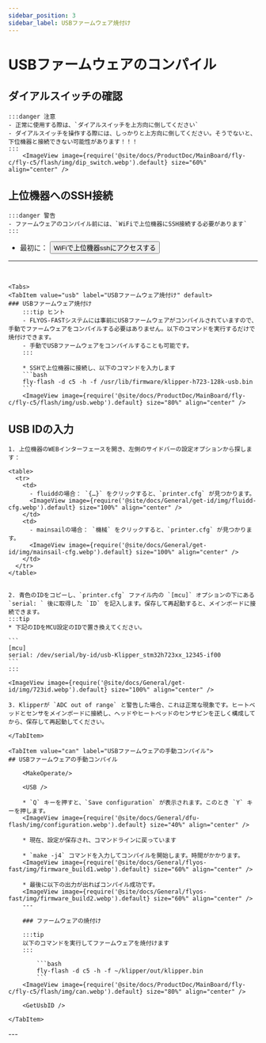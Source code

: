 ```yaml
---
sidebar_position: 3
sidebar_label: USBファームウェア焼付け
---
```






# USBファームウェアのコンパイル


## ダイアルスイッチの確認

    :::danger 注意
    - 正常に使用する際は、`ダイアルスイッチを上方向に倒してください`
    - ダイアルスイッチを操作する際には、しっかりと上方向に倒してください。そうでないと、下位機器と接続できない可能性があります！！！
    :::
        <ImageView image={require('@site/docs/ProductDoc/MainBoard/fly-c/fly-c5/flash/img/dip_switch.webp').default} size="60%" align="center" />


## 上位機器へのSSH接続

    :::danger 警告
    - ファームウェアのコンパイル前には、`WiFiで上位機器にSSH接続する必要があります`
    :::

 * 最初に： <Button variant="contained" disableElevation component="a" rel="noopener" href="/docs/ProductDoc/MainBoard/fly-c/fly-c5/ssh#使用wifi接続して上位機器sshにアクセスする">WiFiで上位機器sshにアクセスする</Button>  
 ---
 <br/>

    <Tabs>
    <TabItem value="usb" label="USBファームウェア焼付け" default>
    ### USBファームウェア焼付け
        :::tip ヒント
        - FLYOS-FASTシステムには事前にUSBファームウェアがコンパイルされていますので、手動でファームウェアをコンパイルする必要はありません。以下のコマンドを実行するだけで焼付けできます。
        - 手動でUSBファームウェアをコンパイルすることも可能です。
        :::

        * SSHで上位機器に接続し、以下のコマンドを入力します
        ```bash
        fly-flash -d c5 -h -f /usr/lib/firmware/klipper-h723-128k-usb.bin
        ```
        <ImageView image={require('@site/docs/ProductDoc/MainBoard/fly-c/fly-c5/flash/img/usb.webp').default} size="80%" align="center" />
    

## USB IDの入力

    1. 上位機器のWEBインターフェースを開き、左側のサイドバーの設定オプションから探します：

    <table>
      <tr>
        <td>
          - fluiddの場合： `{…}` をクリックすると、`printer.cfg` が見つかります。
          <ImageView image={require('@site/docs/General/get-id/img/fluidd-cfg.webp').default} size="100%" align="center" />
        </td>
        <td>
          - mainsailの場合： `機械` をクリックすると、`printer.cfg` が見つかります。
          <ImageView image={require('@site/docs/General/get-id/img/mainsail-cfg.webp').default} size="100%" align="center" />
        </td>
      </tr>
    </table>


    2. 青色のIDをコピーし、`printer.cfg` ファイル内の `[mcu]` オプションの下にある `serial: ` 後に取得した `ID` を記入します。保存して再起動すると、メインボードに接続できます。
    :::tip
    * 下記のIDをMCU設定のIDで置き換えてください。

    ```
    [mcu]
    serial: /dev/serial/by-id/usb-Klipper_stm32h723xx_12345-if00
    ```
    :::

    <ImageView image={require('@site/docs/General/get-id/img/723id.webp').default} size="100%" align="center" />
    
    3. Klipperが `ADC out of range` と警告した場合、これは正常な現象です。ヒートベッドとセンサをメインボードに接続し、ヘッドやヒートベッドのセンサピンを正しく構成してから、保存して再起動してください。

    </TabItem>

    <TabItem value="can" label="USBファームウェアの手動コンパイル">
    ## USBファームウェアの手動コンパイル

        <MakeOperate/>
    
        <USB />
    
        * `Q` キーを押すと、`Save configuration` が表示されます。このとき `Y` キーを押します。
        <ImageView image={require('@site/docs/General/dfu-flash/img/configuration.webp').default} size="40%" align="center" />
    
        * 現在、設定が保存され、コマンドラインに戻っています
    
        * `make -j4` コマンドを入力してコンパイルを開始します。時間がかかります。
        <ImageView image={require('@site/docs/General/flyos-fast/img/firmware_build1.webp').default} size="60%" align="center" />
    
        * 最後に以下の出力が出ればコンパイル成功です。
        <ImageView image={require('@site/docs/General/flyos-fast/img/firmware_build2.webp').default} size="60%" align="center" />
        ---
        
        ### ファームウェアの焼付け
        
        :::tip
        以下のコマンドを実行してファームウェアを焼付けます
        :::
        
            ```bash
            fly-flash -d c5 -h -f ~/klipper/out/klipper.bin
            ```
        <ImageView image={require('@site/docs/ProductDoc/MainBoard/fly-c/fly-c5/flash/img/can.webp').default} size="80%" align="center" />

        <GetUsbID />

    </TabItem>
</Tabs>
---

<br/>
